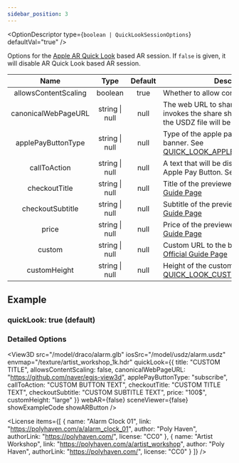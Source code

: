 ```yaml
---
sidebar_position: 3
---
```



<OptionDescriptor type={`boolean | QuickLookSessionOptions`} defaultVal="true" />

Options for the [Apple AR Quick Look](https://developer.apple.com/augmented-reality/quick-look/) based AR session.
If `false` is given, it will disable AR Quick Look based AR session.

|Name|Type|Default|Description|
|:---:|:---:|:---:|---|
|allowsContentScaling|boolean|true|Whether to allow content scaling.|
|canonicalWebPageURL|string \| null|null|The web URL to share when the user invokes the share sheet. If `null` is given, the USDZ file will be shared.|
|applePayButtonType|string \| null|null|Type of the apple pay button in the banner. See [QUICK_LOOK_APPLE_PAY_BUTTON_TYPE](/docs/api/QUICK_LOOK_APPLE_PAY_BUTTON_TYPE)|
|callToAction|string \| null|null|A text that will be displayed instead of Apple Pay Button. See [Official Guide Page](https://developer.apple.com/documentation/arkit/adding_an_apple_pay_button_or_a_custom_action_in_ar_quick_look#3405143)|
|checkoutTitle|string \| null|null|Title of the previewed item. See [Official Guide Page](https://developer.apple.com/documentation/arkit/adding_an_apple_pay_button_or_a_custom_action_in_ar_quick_look#3405142)|
|checkoutSubtitle|string \| null|null|Subtitle of the previewed item. See [Official Guide Page](https://developer.apple.com/documentation/arkit/adding_an_apple_pay_button_or_a_custom_action_in_ar_quick_look#3405142)|
|price|string \| null|null|Price of the previewed item. See [Official Guide Page](https://developer.apple.com/documentation/arkit/adding_an_apple_pay_button_or_a_custom_action_in_ar_quick_look#3405142)|
|custom|string \| null|null|Custom URL to the banner HTML. See [Official Guide Page](https://developer.apple.com/documentation/arkit/adding_an_apple_pay_button_or_a_custom_action_in_ar_quick_look#3402837)|
|customHeight|string \| null|null|Height of the custom banner. See [QUICK_LOOK_CUSTOM_BANNER_SIZE](/docs/api/QUICK_LOOK_CUSTOM_BANNER_SIZE)|

## Example
### quickLook: true (default)
<View3D src="/model/draco/alarm.glb" iosSrc="/model/usdz/alarm.usdz" envmap="/texture/artist_workshop_1k.hdr" quickLook={true} webAR={false} sceneViewer={false} showExampleCode showARButton />

### Detailed Options
<View3D src="/model/draco/alarm.glb" iosSrc="/model/usdz/alarm.usdz" envmap="/texture/artist_workshop_1k.hdr" quickLook={{
  title: "CUSTOM TITLE",
  allowsContentScaling: false,
  canonicalWebPageURL: "https://github.com/naver/egjs-view3d",
  applePayButtonType: "subscribe",
  callToAction: "CUSTOM BUTTON TEXT",
  checkoutTitle: "CUSTOM TITLE TEXT",
  checkoutSubtitle: "CUSTOM SUBTITLE TEXT",
  price: "100$",
  customHeight: "large"
}} webAR={false} sceneViewer={false} showExampleCode showARButton />

<License items={[
  {
    name: "Alarm Clock 01",
    link: "https://polyhaven.com/a/alarm_clock_01",
    author: "Poly Haven",
    authorLink: "https://polyhaven.com/",
    license: "CC0"
  },
  {
    name: "Artist Workshop",
    link: "https://polyhaven.com/a/artist_workshop",
    author: "Poly Haven",
    authorLink: "https://polyhaven.com/",
    license: "CC0"
  }
]} />

